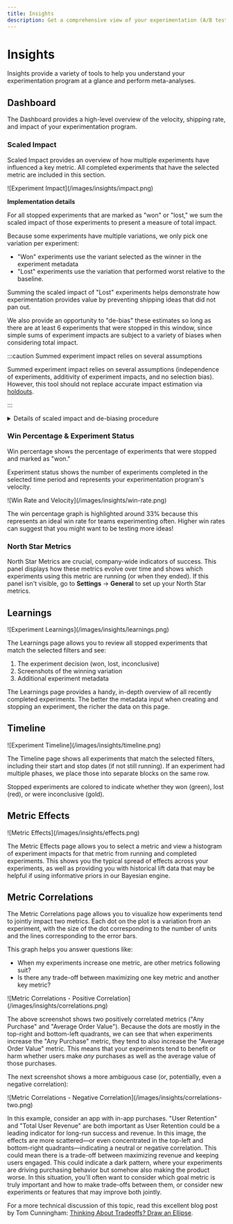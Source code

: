 ```yaml
---
title: Insights
description: Get a comprehensive view of your experimentation (A/B testing) program with GrowthBook's Insights dashboards. Analyze experiment impact, correlations, and team velocity.
---
```



# Insights

Insights provide a variety of tools to help you understand your experimentation program at a glance and perform meta-analyses.

## Dashboard

The Dashboard provides a high-level overview of the velocity, shipping rate, and impact of your experimentation program.

### Scaled Impact

Scaled Impact provides an overview of how multiple experiments have influenced a key metric. All completed experiments that have the selected metric are included in this section.

<MaxWidthImage maxWidth={800} border>
    ![Experiment Impact](/images/insights/impact.png)
</MaxWidthImage>

**Implementation details**

For all stopped experiments that are marked as "won" or "lost," we sum the scaled impact of those experiments to present a measure of total impact.

Because some experiments have multiple variations, we only pick one variation per experiment:

- "Won" experiments use the variant selected as the winner in the experiment metadata
- "Lost" experiments use the variation that performed worst relative to the baseline.

Summing the scaled impact of "Lost" experiments helps demonstrate how experimentation provides value by preventing shipping ideas that did not pan out.

We also provide an opportunity to "de-bias" these estimates so long as there are at least 6 experiments that were stopped in this window, since simple sums of experiment impacts are subject to a variety of biases when considering total impact.

:::caution Summed experiment impact relies on several assumptions

Summed experiment impact relies on several assumptions (independence of experiments, additivity of experiment impacts, and no selection bias). However, this tool should not replace accurate impact estimation via [holdouts](kb/experiments/holdouts).

:::

<details>
<summary>Details of scaled impact and de-biasing procedure</summary>

**Scaled Impact**

[Scaled impact](app/experiment-results#difference-types) rescales your experiment effect to answer the question: "What would the total effect be if all participants had received a specific test variant?" For example, imagine your absolute lift in an experiment is \$0.30 per user with 100 users in that variation. If your experiment got 20\% of total traffic, and it was split evenly so that each variation got 50\% of the experiment traffic, then the total potential traffic was 100 / (50\% X 50\%) = 400 users. So, the scaled impact would be \$0.30 X 400 = \$120. It is a simple rescaling that makes some assumptions, but it does allow you to compare the effects of experiments on different parts of your product (e.g. a big change to a small feature vs. a small change to a big feature might have the same scaled impact).

**Total Impact**, represented by the large **Won** and **Avoided loss** boxes, sums the effects of all experiments within a category. This assumes the effects are independent and not additive. **This is not an assumption easily satisfied**, but it allows you to get a general sense of scale.

**De-biasing** is achieved through the [_positive-part_ James-Stein](https://en.wikipedia.org/wiki/James%E2%80%93Stein_estimator#Improvements) shrinkage estimator, which mitigates the natural bias in experiment outcomes (where more decisive results tend to show larger effects). This estimator adjusts the results by estimating variance only from the shown experiments and shrinks all impacts toward zero. While this reduces selection bias, it does not address concerns about the independence or additivity of experiments.

</details>

### Win Percentage & Experiment Status

Win percentage shows the percentage of experiments that were stopped and marked as "won."

Experiment status shows the number of experiments completed in the selected time period and represents your experimentation program's velocity.

<MaxWidthImage maxWidth={800}>
    ![Win Rate and Velocity](/images/insights/win-rate.png)
</MaxWidthImage>

The win percentage graph is highlighted around 33\% because this represents an ideal win rate for teams experimenting often. Higher win rates can suggest that you might want to be testing more ideas!

### North Star Metrics

North Star Metrics are crucial, company-wide indicators of success. This panel displays how these metrics evolve over time and shows which experiments using this metric are running (or when they ended). If this panel isn't visible, go to **Settings** &rarr; **General** to set up your North Star metrics.

## Learnings

<MaxWidthImage maxWidth={800} border>
    ![Experiment Learnings](/images/insights/learnings.png)
</MaxWidthImage>

The Learnings page allows you to review all stopped experiments that match the selected filters and see:

1. The experiment decision (won, lost, inconclusive)
2. Screenshots of the winning variation
3. Additional experiment metadata

The Learnings page provides a handy, in-depth overview of all recently completed experiments. The better the metadata input when creating and stopping an experiment, the richer the data on this page.

## Timeline

<MaxWidthImage maxWidth={800}>
    ![Experiment Timeline](/images/insights/timeline.png)
</MaxWidthImage>

The Timeline page shows all experiments that match the selected filters, including their start and stop dates (if not still running). If an experiment had multiple phases, we place those into separate blocks on the same row.

Stopped experiments are colored to indicate whether they won (green), lost (red), or were inconclusive (gold).

## Metric Effects

<MaxWidthImage maxWidth={800} border>
    ![Metric Effects](/images/insights/effects.png)
</MaxWidthImage>

The Metric Effects page allows you to select a metric and view a histogram of experiment impacts for that metric from running and completed experiments. This shows you the typical spread of effects across your experiments, as well as providing you with historical lift data that may be helpful if using informative priors in our Bayesian engine.

## Metric Correlations

The Metric Correlations page allows you to visualize how experiments tend to jointly impact two metrics. Each dot on the plot is a variation from an experiment, with the size of the dot corresponding to the number of units and the lines corresponding to the error bars.

This graph helps you answer questions like:

- When my experiments increase one metric, are other metrics following suit?
- Is there any trade-off between maximizing one key metric and another key metric?

<MaxWidthImage maxWidth={800} border>
    ![Metric Correlations - Positive Correlation](/images/insights/correlations.png)
</MaxWidthImage>

The above screenshot shows two positively correlated metrics ("Any Purchase" and "Average Order Value"). Because the dots are mostly in the top-right and bottom-left quadrants, we can see that when experiments increase the "Any Purchase" metric, they tend to also increase the "Average Order Value" metric. This means that your experiments tend to benefit or harm whether users make _any_ purchases as well as the average value of those purchases.

The next screenshot shows a more ambiguous case (or, potentially, even a negative correlation):

<MaxWidthImage maxWidth={800} border>
    ![Metric Correlations - Negative Correlation](/images/insights/correlations-two.png)
</MaxWidthImage>

In this example, consider an app with in-app purchases. "User Retention" and "Total User Revenue" are both important as User Retention could be a leading indicator for long-run success and revenue. In this image, the effects are more scattered—or even concentrated in the top-left and bottom-right quadrants—indicating a neutral or negative correlation. This could mean there is a trade-off between maximizing revenue and keeping users engaged. This could indicate a dark pattern, where your experiments are driving purchasing behavior but somehow also making the product worse. In this situation, you'll often want to consider which goal metric is truly important and how to make trade-offs between them, or consider new experiments or features that may improve both jointly.

For a more technical discussion of this topic, read this excellent blog post by Tom Cunningham: [Thinking About Tradeoffs? Draw an Ellipse](https://tecunningham.github.io/posts/2023-10-23-pareto-frontiers-experiments-ranking.html).
